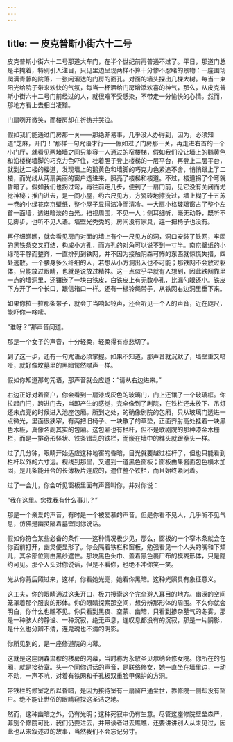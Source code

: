 ```yaml
---
---
---
```

title: 一 皮克普斯小街六十二号
---





皮克普斯小街六十二号那道大车门，在半个世纪前再普通不过了。平日，那道门总是半掩着，特别引人注目，只见里边呈现两样不算十分惨不忍睹的景物：一座围场爬满青藤的院落，一张闲溜达的门房的面孔。对面的墙头探出几棵大树。每当一束阳光给院子带来欢快的气氛，每当一杯酒给门房增添欢喜的神气，那么，从皮克普斯小街六十二号门前经过的人，就很难不受感染，不带走一分愉快的心情。然而，那地方看上去相当凄黯。

门扇咧开微笑，而楼房却在祈祷并哭泣。

假如我们能通过门房那一关——那绝非易事，几乎没人办得到，因为，必须知道“芝麻，开门！”那样一句咒语才行——假如过了门房那一关，再走进右首的一个小门厅，就看见两堵墙之间只能容一人通过的窄楼梯，假如我们没让墙上的鹅黄色和沿楼梯墙脚的巧克力色吓住，壮着胆子登上楼梯的一层平台，再登上二层平台，就到达二楼的楼道，发现墙上的鹅黄色和墙脚的巧克力色紧追不舍，悄悄跟上了二楼，而光线从两扇美丽的窗户透进来，照亮了楼梯和楼道。不过，楼道拐了个弯就昏暗了。假如我们也拐过弯，再往前走几步，便到了一扇门前，见它没有关闭而尤觉神秘；推门进去，是一间小屋，约六尺见方，方瓷砖地擦洗过，墙上糊了十五苏一卷的小绿花南京壁纸，整个屋子显得洁净而清冷。一大扇小格玻璃窗占了整个左首一面墙，透进暗淡的白光。扫视周围，不见一人；侧耳细听，毫无动静，既听不见脚步，也听不见人语。墙壁光秃秃的，房间没有家具，连一把椅子也没有。

再仔细瞧瞧，就会看见房门对面的墙上有个一尺见方的洞，洞口安装了铁网，牢固的黑铁条交叉打结，构成小方孔，而方孔的对角可以说不到一寸半。南京壁纸的小绿花平静而整齐，一直排列到铁网，并不因为接触阴森可怖的东西就惊慌失措，四处逃散。一个腰身多么纤细的人，若想从小方洞出入也不可能；那铁网不会放过躯体，只能放过眼睛，也就是说放过精神。这一点似乎早就有人想到，因此铁网靠里一点的墙洞里，还镶嵌了一块白铁皮，白铁皮上有无数小孔，比漏勺眼还小。铁皮下方开了一个长口，跟信箱口一样。还有一根铃绳带子，从铁网右边洞里垂下来。

如果你拉一拉那条带子，就会丁当响起铃声，还会听见一个人的声音，近在咫尺，能吓你一哆嗦。

“谁呀？”那声音问道。

那是一个女子的声音，十分轻柔，轻柔得有点悲切了。

到了这一步，还有一句咒语必须掌握。如果不知道，那声音就沉默了，墙壁重又喑哑，就好像坟墓里的黑暗愕然噤声一样。

假如你知道那句咒语，那声音就会应道：“请从右边进来。”

右边正好对着窗户，你会看到一扇漆成灰色的玻璃门，门上还镶了一个玻璃框。你拉起门闩，跨进门去，当即产生的感觉，完全像到了剧院，在铁栏还未放下、吊灯还未点亮的时候进入池座包厢。所到之处，的确像剧院的包厢，只从玻璃门透进一点微光，里面很狭窄，有两把旧椅子、一块散了的草垫，正面齐肘高处挂着一块黑色木板，真像名副其实的包厢。这包厢也有栏杆，但不是歌剧院的那种漆金木栅栏，而是一排奇形怪状、铁条错乱的铁栏，而嵌在墙中的榫头就跟拳头一样。

过了几分钟，眼睛开始适应这种地窖的昏暗，目光就要越过栏杆了，但也只能看到栏杆以外的六寸远。视线到那里，又遇到一道黑色窗板；窗板由果酱面包色横木加固，是几条能开合的长薄板片连成的，遮住整个铁栏，而且始终紧闭着。

过了一会儿，你会听见窗板里面有声音叫你，并对你说：

“我在这里。您找我有什么事儿？”

那是一个亲爱的声音，有时是一个被爱慕的声音。但是你看不见人，几乎听不见气息，仿佛是幽灵隔着墓壁同你说话。

假如你符合某些必备的条件——这种情况极少见，那么，窗板的一个窄木条就会在你面前打开，幽灵便显形了。你会隔着铁栏和窗板，勉强看见一个人头的嘴和下颏儿，其余部位则由黑纱遮住。那块黑色头巾、盖着黑色裹尸布的模糊形体，只是隐约可见。那个人头对你说话，但是不看你，也绝不冲你笑一笑。

光从你背后照过来，这样，你看她光亮，她看你黑暗。这种光照具有象征意义。

这工夫，你的眼睛通过这条开口，极力搜索这个完全避人耳目的地方。幽深的空间笼罩着那个服丧的形体。你的眼睛探索那空间，想分辨那形体的周围。不久你就会明白，你什么也瞧不见。你只看到黑夜、空蒙、幽暗，只看到掺杂墓气的冬雾，那是一种骇人的静谧、一种沉寂，绝无声息，连叹息都没有的沉寂，那是一片阴影，是什么也分辨不清，连鬼魂也不清的阴影。

你所见到的，是一座修道院的内幕。

这就是这座阴森肃穆的楼房的内幕，当时称为永敬圣贝尔纳会修女院。你所在的包厢，就是接待室。头一个同你讲话的声音，是联络修女，她一直坐在墙里边，一动不动，一声不吭，对着有铁网和千孔板双重脸甲保护的方洞。

带铁栏的修室之所以昏暗，是因为接待室有一扇窗户通尘世，靠修院一侧却没有窗户。绝不能让世俗的眼睛窥探这圣洁之地。

然而，这种幽暗之外，仍有光明；这种死寂中仍有生意。尽管这座修院壁垒森严，非别个修院可比，我们仍要进去，并带读者进去瞧瞧，还要讲讲别人从未见过，因此也从未叙述过的故事，当然我们不会忘记分寸。
